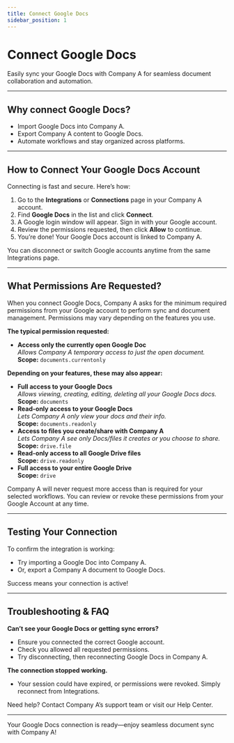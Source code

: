 ```yaml
---
title: Connect Google Docs
sidebar_position: 1
---
```


# Connect Google Docs

Easily sync your Google Docs with Company A for seamless document collaboration and automation.

---

## Why connect Google Docs?

- Import Google Docs into Company A.
- Export Company A content to Google Docs.
- Automate workflows and stay organized across platforms.

---

## How to Connect Your Google Docs Account

Connecting is fast and secure. Here’s how:

1. Go to the **Integrations** or **Connections** page in your Company A account.
2. Find **Google Docs** in the list and click **Connect**.
3. A Google login window will appear. Sign in with your Google account.
4. Review the permissions requested, then click **Allow** to continue.
5. You’re done! Your Google Docs account is linked to Company A.

<Callout type="info">
You can disconnect or switch Google accounts anytime from the same Integrations page.
</Callout>

---

## What Permissions Are Requested?

When you connect Google Docs, Company A asks for the minimum required permissions from your Google account to perform sync and document management. Permissions may vary depending on the features you use.

**The typical permission requested:**

- **Access only the currently open Google Doc**  
  _Allows Company A temporary access to just the open document._  
  **Scope:** `documents.currentonly`

**Depending on your features, these may also appear:**

- **Full access to your Google Docs**  
  _Allows viewing, creating, editing, deleting all your Google Docs docs._  
  **Scope:** `documents`
- **Read-only access to your Google Docs**  
  _Lets Company A only view your docs and their info._  
  **Scope:** `documents.readonly`
- **Access to files you create/share with Company A**  
  _Lets Company A see only Docs/files it creates or you choose to share._  
  **Scope:** `drive.file`
- **Read-only access to all Google Drive files**  
  **Scope:** `drive.readonly`
- **Full access to your entire Google Drive**  
  **Scope:** `drive`

<Callout type="warning">
Company A will never request more access than is required for your selected workflows. You can review or revoke these permissions from your Google Account at any time.
</Callout>

---

## Testing Your Connection

To confirm the integration is working:
- Try importing a Google Doc into Company A.
- Or, export a Company A document to Google Docs.

Success means your connection is active!

---

## Troubleshooting & FAQ

**Can’t see your Google Docs or getting sync errors?**
- Ensure you connected the correct Google account.
- Check you allowed all requested permissions.
- Try disconnecting, then reconnecting Google Docs in Company A.

**The connection stopped working.**
- Your session could have expired, or permissions were revoked. Simply reconnect from Integrations.

<Callout type="info">
Need help? Contact Company A’s support team or visit our Help Center.
</Callout>

---

Your Google Docs connection is ready—enjoy seamless document sync with Company A!
